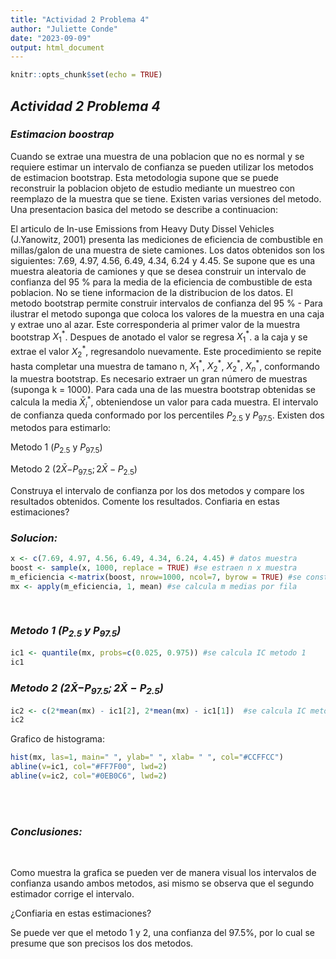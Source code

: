 ```yaml
---
title: "Actividad 2 Problema 4"
author: "Juliette Conde"
date: "2023-09-09"
output: html_document
---
```


```r
knitr::opts_chunk$set(echo = TRUE)
```

## *Actividad 2 Problema 4*
### *Estimacion boostrap*

Cuando se extrae una muestra de una poblacion que no es normal y se requiere estimar un intervalo de confianza se pueden utilizar los metodos de estimacion bootstrap. Esta metodologia supone que se puede reconstruir la poblacion objeto de estudio mediante un muestreo con reemplazo de la muestra que se tiene. Existen varias versiones del metodo. Una presentacion basica del metodo se describe a continuacion:

El articulo de In-use Emissions from Heavy Duty Dissel Vehicles (J.Yanowitz, 2001) presenta las mediciones de eficiencia de combustible en millas/galon de una muestra de siete camiones. Los datos obtenidos son los siguientes: 7.69, 4.97, 4.56, 6.49, 4.34, 6.24 y 4.45. Se supone que es una muestra aleatoria de camiones y que se desea construir un intervalo de confianza del 95 % para la media de la eficiencia de combustible de esta poblacion. No se tiene informacion de la distribucion de los datos. El metodo bootstrap permite construir intervalos de confianza del 95 % - Para ilustrar el metodo suponga que coloca los valores de la muestra en una caja y extrae uno al azar. Este corresponderia al primer valor de la muestra bootstrap   $X_{1}^{*}$. Despues de anotado el valor se regresa $X_{1}^{*}$. a la caja y se extrae el valor $X_{2}^{*}$, regresandolo nuevamente. Este procedimiento se repite hasta completar una muestra de tamano n, $X_{1}^{*}$, $X_{2}^{*}$, $X_{2}^{*}$, $X_{n}^{*}$, conformando la muestra bootstrap.
Es necesario extraer un gran número de muestras (suponga k = 1000). Para cada una de las muestra bootstrap obtenidas se calcula la media $\bar{X}_{i}^{*}$, obteniendose un valor para cada muestra. El intervalo de confianza queda conformado por los percentiles $P_{2.5}$ y $P_{97.5}$. Existen dos metodos para estimarlo:

Metodo 1 $(P_{2.5}$ y $P_{97.5})$

Metodo 2 $(2\bar{X}$$-P_{97.5}; 2\bar{X} -P_{2.5})$

Construya el intervalo de confianza por los dos metodos y compare los resultados obtenidos. Comente los resultados. Confiaria en estas estimaciones?

### *Solucion:* 

```r
x <- c(7.69, 4.97, 4.56, 6.49, 4.34, 6.24, 4.45) # datos muestra
boost <- sample(x, 1000, replace = TRUE) #se estraen n x muestra
m_eficiencia <-matrix(boost, nrow=1000, ncol=7, byrow = TRUE) #se construye matriz de n x m
mx <- apply(m_eficiencia, 1, mean) #se calcula m medias por fila

      
```
### *Metodo 1 $(P_{2.5}$ y $P_{97.5})$*

```r
ic1 <- quantile(mx, probs=c(0.025, 0.975)) #se calcula IC metodo 1 
ic1
```
### *Metodo 2 $(2\bar{X}$$-P_{97.5}; 2\bar{X} -P_{2.5})$*

```r
ic2 <- c(2*mean(mx) - ic1[2], 2*mean(mx) - ic1[1])  #se calcula IC metodo 2
ic2
```

Grafico de histograma:

```r
hist(mx, las=1, main=" ", ylab=" ", xlab= " ", col="#CCFFCC")
abline(v=ic1, col="#FF7F00", lwd=2)
abline(v=ic2, col="#0EB0C6", lwd=2)


```
<br>
<br>

### *Conclusiones:*

<br>

Como muestra la grafica se pueden ver de manera visual los intervalos de confianza usando ambos metodos, asi mismo se observa que el segundo estimador corrige el intervalo.

¿Confiaria en estas estimaciones?

Se puede ver que el metodo 1 y 2, una confianza del 97.5%, por lo cual se presume que son precisos los dos metodos.

<br>

<br>
